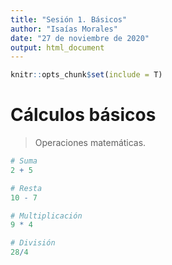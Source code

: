 ---
title: "Sesión 1. Básicos"
author: "Isaías Morales"
date: "27 de noviembre de 2020"
output: html_document
---

```{r setup, include=FALSE}
knitr::opts_chunk$set(include = T)

```

# Cálculos básicos

> Operaciones matemáticas.

```{r inicio2}

# Suma 
2 + 5

# Resta
10 - 7

# Multiplicación
9 * 4

# División
28/4

```

